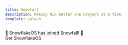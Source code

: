 ```yaml
---
title: Snowfall
description: Making Nix better one project at a time.
template: splash
---
```



<Hero />

<Announcement id="announcement--snowflakeos">
	<div>	
		🎉 SnowflakeOS&nbsp;has joined&nbsp;Snowfall! 🎉
	</div>
	<LinkButton href="https://snowflakeos.org" target="_blank" rel="noopener noreferrer">
		<span class="snowflakeos-link__content"> Get SnowflakeOS <Icon name="right-arrow" size="1.5rem" /> </span>
	</LinkButton>
</Announcement>

<Project
	name="Lib"
	description="Unified configuration for systems, packages, modules, shells, templates, and more with Nix Flakes."
	icon="/icons/lib.jpg"
	source="https://github.com/snowfallorg/lib"
	docs="/guides/lib/quickstart"
/>

<Project
	name="Flake"
	description="Simplify Nix Flakes on the command line."
	icon="/icons/flake.jpg"
	source="https://github.com/snowfallorg/flake"
/>

<Project
	name="Icicle"
	description="A gtk4/libadwaita installer for NixOS based distributions."
	icon="/icons/icicle.jpg"
	source="https://github.com/snowfallorg/icicle"
/>

<Project
	name="Thaw"
	description="SemVer for Nix Flakes."
	icon="/icons/thaw.jpg"
	source="https://github.com/snowfallorg/thaw"
/>

<Project
	name="Drift"
	description="Update Nix Flake package sources."
	icon="/icons/drift.jpg"
	source="https://github.com/snowfallorg/drift"
/>

<Project
	name="Ice House"
	description="Cold storage made easy."
	icon="/icons/icehouse.jpg"
	source="https://github.com/snowfallorg/icehouse"
/>

<style>{`
	#_top {
		display: none;
	}

	#announcement--snowflakeos {
		margin-top: -1rem;
		margin-bottom: 2rem;
	}

	#announcement--snowflakeos * {
		gap: 1rem;
	}

	.snowflakeos-link__content {
		display: flex;
		flex-direction: row;
		flex-wrap: nowrap;
		align-items: center;
		gap: 0.5rem;
	}
`}</style>

